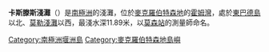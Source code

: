 {{Coord|67|34|S|62|51|E|source:GNIS|display=title}}

'''卡斯滕斯淺灘'''（{{lang-en|Carstens Shoal}}）是[[南極洲|南極洲]]的淺灘，位於[[麥克羅伯特森地|麥克羅伯特森地]]的[[霍姆灣|霍姆灣]]，處於[[東巴德島|東巴德島]]以北、[[莫勒淺灘|莫勒淺灘]]以西，最淺水深11.89米，以[[莫森站|莫森站]]的測量師命名。

{{DEFAULTSORT:Carstens Shoal}}
[[Category:南極洲堰洲島|Category:南極洲堰洲島]]
[[Category:麥克羅伯特森地島嶼|Category:麥克羅伯特森地島嶼]]


{{MacRobertsonLand-geo-stub}}